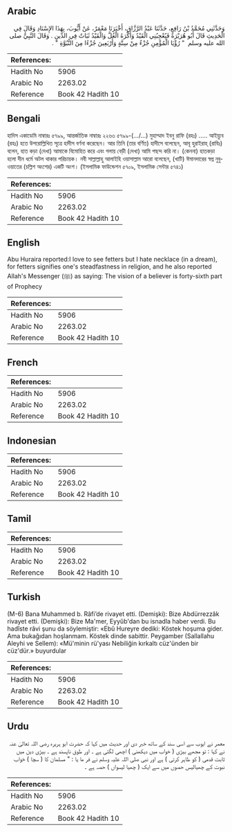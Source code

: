 ## Arabic


<div dir="rtl" lang="ar" style={{fontSize:'larger',backgroundColor:'#f8f9fa',padding:20}}>
وَحَدَّثَنِي مُحَمَّدُ بْنُ رَافِعٍ، حَدَّثَنَا عَبْدُ الرَّزَّاقِ، أَخْبَرَنَا مَعْمَرٌ، عَنْ أَيُّوبَ، بِهَذَا الإِسْنَادِ وَقَالَ فِي الْحَدِيثِ قَالَ أَبُو هُرَيْرَةَ فَيُعْجِبُنِي الْقَيْدُ وَأَكْرَهُ الْغُلَّ وَالْقَيْدُ ثَبَاتٌ فِي الدِّينِ ‏.‏ وَقَالَ النَّبِيُّ صلى الله عليه وسلم ‏ "‏ رُؤْيَا الْمُؤْمِنِ جُزْءٌ مِنْ سِتَّةٍ وَأَرْبَعِينَ جُزْءًا مِنَ النُّبُوَّةِ ‏"‏ ‏.‏
</div>
<div style={{backgroundColor:'#f8f9fa',padding:20, marginBottom: 10}}><table> <thead> <tr> <th>References:</th> <th></th> </tr> </thead> <tbody><tr><td>Hadith No</td><td>5906</td></tr><tr><td>Arabic No</td><td>2263.02</td></tr><tr><td>Reference</td><td>Book 42 Hadith 10</td></tr></tbody></table></div>

## Bengali


<div dir="ltr" lang="bn" style={{fontSize:'larger',backgroundColor:'#f8f9fa',padding:20}}>
হাদিস একাডেমি নাম্বারঃ ৫৭৯৯, আন্তর্জাতিক নাম্বারঃ ২২৬৩ ৫৭৯৯-(.../...) মুহাম্মাদ ইবনু রাফি (রহঃ) ..... আইয়্যুব (রহঃ) হতে উপরোল্লিখিত সূত্রে হাদীস বর্ণনা করেছেন। আর তিনি (তার বর্ণিত) হাদীসে বলেছেন, আবূ হুরাইরাহ্ (রাযিঃ) বলেন, হাত কড়া (দেখা) আমাকে বিমোহিত করে এবং গলায় বেড়ী (দেখা) আমি পছন্দ করি না। (কেননা) হাতকড়া হলো দীন ধর্মে অটল থাকার পরিচায়ক। নবী সাল্লাল্লাহু আলাইহি ওয়াসাল্লাম আরো বলেছেন, (খাটি) ঈমানদারের স্বপ্ন নুবুওয়াতের (চল্লিশ অংশের) একটি অংশ। (ইসলামিক ফাউন্ডেশন ৫৭০৯, ইসলামিক সেন্টার ৫৭৪১)
</div>
<div style={{backgroundColor:'#f8f9fa',padding:20, marginBottom: 10}}><table> <thead> <tr> <th>References:</th> <th></th> </tr> </thead> <tbody><tr><td>Hadith No</td><td>5906</td></tr><tr><td>Arabic No</td><td>2263.02</td></tr><tr><td>Reference</td><td>Book 42 Hadith 10</td></tr></tbody></table></div>

## English


<div dir="ltr" lang="en" style={{fontSize:'larger',backgroundColor:'#f8f9fa',padding:20}}>
Abu Huraira reported:I love to see fetters but I hate necklace (in a dream), for fetters signifies one's steadfastness in religion, and he also reported Allah's Messenger (ﷺ) as saying: The vision of a believer is forty-sixth part of Prophecy
</div>
<div style={{backgroundColor:'#f8f9fa',padding:20, marginBottom: 10}}><table> <thead> <tr> <th>References:</th> <th></th> </tr> </thead> <tbody><tr><td>Hadith No</td><td>5906</td></tr><tr><td>Arabic No</td><td>2263.02</td></tr><tr><td>Reference</td><td>Book 42 Hadith 10</td></tr></tbody></table></div>

## French


<div dir="ltr" lang="fr" style={{fontSize:'larger',backgroundColor:'#f8f9fa',padding:20}}>

</div>
<div style={{backgroundColor:'#f8f9fa',padding:20, marginBottom: 10}}><table> <thead> <tr> <th>References:</th> <th></th> </tr> </thead> <tbody><tr><td>Hadith No</td><td>5906</td></tr><tr><td>Arabic No</td><td>2263.02</td></tr><tr><td>Reference</td><td>Book 42 Hadith 10</td></tr></tbody></table></div>

## Indonesian


<div dir="ltr" lang="id" style={{fontSize:'larger',backgroundColor:'#f8f9fa',padding:20}}>

</div>
<div style={{backgroundColor:'#f8f9fa',padding:20, marginBottom: 10}}><table> <thead> <tr> <th>References:</th> <th></th> </tr> </thead> <tbody><tr><td>Hadith No</td><td>5906</td></tr><tr><td>Arabic No</td><td>2263.02</td></tr><tr><td>Reference</td><td>Book 42 Hadith 10</td></tr></tbody></table></div>

## Tamil


<div dir="ltr" lang="ta" style={{fontSize:'larger',backgroundColor:'#f8f9fa',padding:20}}>

</div>
<div style={{backgroundColor:'#f8f9fa',padding:20, marginBottom: 10}}><table> <thead> <tr> <th>References:</th> <th></th> </tr> </thead> <tbody><tr><td>Hadith No</td><td>5906</td></tr><tr><td>Arabic No</td><td>2263.02</td></tr><tr><td>Reference</td><td>Book 42 Hadith 10</td></tr></tbody></table></div>

## Turkish


<div dir="ltr" lang="tr" style={{fontSize:'larger',backgroundColor:'#f8f9fa',padding:20}}>
(M-6) Bana Muhammed b. Râfi’de rivayet etti. (Demişki): Bize Abdürrezzâk rivayet etti. (Demişki): Bize Ma'mer, Eyyûb'dan bu isnadla haber verdi. Bu hadîste râvi şunu da söylemiştir: «Ebû Hureyre dediki: Köstek hoşuma gider. Ama bukağıdan hoşlanmam. Köstek dinde sabittir. Peygamber (Sallallahu Aleyhi ve Sellem): «Mü'minin rü'yası Nebiliğin kırkaltı cüz'ünden bir cüz'dür.» buyurdular
</div>
<div style={{backgroundColor:'#f8f9fa',padding:20, marginBottom: 10}}><table> <thead> <tr> <th>References:</th> <th></th> </tr> </thead> <tbody><tr><td>Hadith No</td><td>5906</td></tr><tr><td>Arabic No</td><td>2263.02</td></tr><tr><td>Reference</td><td>Book 42 Hadith 10</td></tr></tbody></table></div>

## Urdu


<div dir="rtl" lang="ur" style={{fontSize:'larger',backgroundColor:'#f8f9fa',padding:20}}>
معمر نے ایوب سے اسی سند کے ساتھ خبر دی اور حدیث میں کہا کہ حضرت ابو ہریرہ رضی اللہ تعالیٰ عنہ نے کہا : تو مجھے بیڑی ( خواب میں دیکھنی ) اچھی لگتی ہے ۔ اور طوق ناپسند ہے ۔ بیڑی دین میں ثابت قدمی ( کو طاہر کرتی ) ہے اور نبی صلی اللہ علیہ وسلم نے فر ما یا : " مسلمان کا ( سچا ) خواب نبوت کے چھیالیس حصوں میں سے ایک ( چھیا لیسواں ) حصہ ہے ۔
</div>
<div style={{backgroundColor:'#f8f9fa',padding:20, marginBottom: 10}}><table> <thead> <tr> <th>References:</th> <th></th> </tr> </thead> <tbody><tr><td>Hadith No</td><td>5906</td></tr><tr><td>Arabic No</td><td>2263.02</td></tr><tr><td>Reference</td><td>Book 42 Hadith 10</td></tr></tbody></table></div>